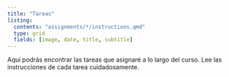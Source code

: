 ```yaml
---
title: "Tareas"
listing:
  contents: "assignments/*/instructions.qmd"
  type: grid
  fields: [image, date, title, subtitle]
---
```


Aquí podrás encontrar las tareas que asignaré a lo largo del curso. Lee las instrucciones de cada tarea cuidadosamente.